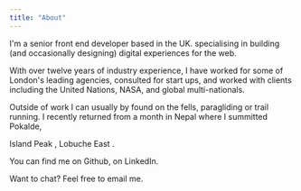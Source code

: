 ```yaml
---
title: "About"
---
```



I'm a senior front end developer based in the UK. specialising in
building (and occasionally designing) digital experiences for the web.

With over twelve years of industry experience, I have worked for some of
London's leading agencies, consulted for start ups, and worked with
clients including the United Nations, NASA, and global multi-nationals.

Outside of work I can usually by found on the fells, paragliding or
trail running. I recently returned from a month in Nepal where I
summitted <ExternalLink href="https://en.wikipedia.org/wiki/Pokalde">Pokalde</ExternalLink>,

<ExternalLink href="https://en.wikipedia.org/wiki/Imja_Tse">
  Island Peak
</ExternalLink>
,
<ExternalLink href="https://en.wikipedia.org/wiki/Lobuche">
  Lobuche East
</ExternalLink>
.

You can find me on <ExternalLink href="https://github.com/RobEasthope">Github</ExternalLink>, on <ExternalLink href="https://www.linkedin.com/in/rob-easthope/">LinkedIn</ExternalLink>.

Want to chat? Feel free to <EmailLink emailAddress="hello@robeasthope.com">email me</EmailLink>.
